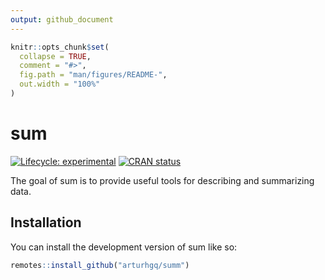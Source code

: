 ```yaml
---
output: github_document
---
```


<!-- README.md is generated from README.Rmd. Please edit that file -->

```r
knitr::opts_chunk$set(
  collapse = TRUE,
  comment = "#>",
  fig.path = "man/figures/README-",
  out.width = "100%"
)
```

# sum

<!-- badges: start -->
[![Lifecycle: experimental](https://img.shields.io/badge/lifecycle-experimental-orange.svg)](https://lifecycle.r-lib.org/articles/stages.html#experimental)
[![CRAN status](https://www.r-pkg.org/badges/version/sum)](https://CRAN.R-project.org/package=sum)
<!-- badges: end -->

The goal of sum is to provide useful tools for describing and summarizing data.

## Installation

You can install the development version of sum like so:

``` r
remotes::install_github("arturhgq/summ")
```
